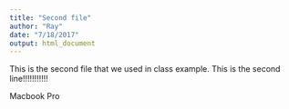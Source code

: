 ```yaml
---
title: "Second file"
author: "Ray"
date: "7/18/2017"
output: html_document
---
```

This is the second file that we used in class example.
This is the second line!!!!!!!!!!!




Macbook Pro